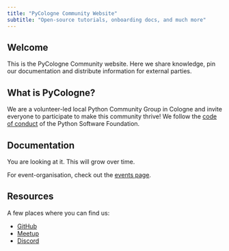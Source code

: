 ```yaml
---
title: "PyCologne Community Website"
subtitle: "Open-source tutorials, onboarding docs, and much more"
---
```


## Welcome {#welcome}

This is the PyCologne Community website. Here we share knowledge, pin our documentation
and distribute information for external parties.

## What is PyCologne?

We are a volunteer-led local Python Community Group in Cologne and 
invite everyone to participate to make this community thrive!
We follow the [code of conduct](https://policies.python.org/python.org/code-of-conduct/) of the Python Software Foundation. 

## Documentation

You are looking at it. This will grow over time.

For event-organisation, check out the [events page](./events.qmd).

## Resources 

A few places where you can find us:

-   [GitHub](https://github.com/pycologne-group)
-   [Meetup](https://www.meetup.com/pycologne)
-   [Discord](https://discord.gg/AbadjmRpZN)
